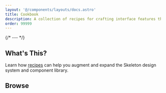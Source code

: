 ```yaml
---
layout: '@/components/layouts/docs.astro'
title: Cookbook
description: A collection of recipes for crafting interface features that utilize Skeleton primitives.
order: 99999
---
```



{/* --- */}

## What's This?

Learn how [recipes](https://bigmedium.com/ideas/the-art-of-design-system-recipes.html) can help you augment and expand the Skeleton design system and component library.

## Browse

<TableCookbook />
